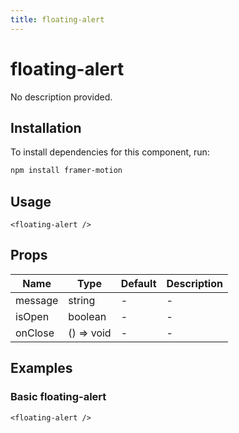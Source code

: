 ```yaml
---
title: floating-alert
---
```


# floating-alert

No description provided.

## Installation
To install dependencies for this component, run:
```bash
npm install framer-motion
```

## Usage
```tsx
<floating-alert />
```

## Props
| Name      | Type     | Default | Description                 |
|-----------|----------|---------|-----------------------------|
| message | string | - | - |
| isOpen | boolean | - | - |
| onClose | () => void | - | - |

## Examples

### Basic floating-alert
```tsx
<floating-alert />
```

